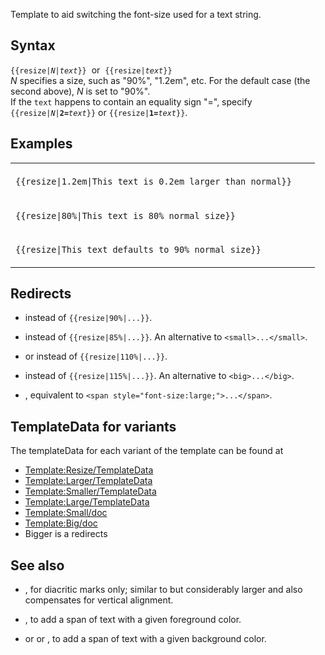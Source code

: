 {{Documentation subpage}}
<!-- EDIT TEMPLATE DOCUMENTATION BELOW THIS LINE -->
Template to aid switching the font-size used for a text string.<br/>

==Syntax==
<code><nowiki>{{resize</nowiki>|''N''|''text''}}</code>&nbsp; or &nbsp;<code><nowiki>{{resize</nowiki>|''text''}}</code><br>
''N'' specifies a size, such as "90%", "1.2em", etc. For the default case (the second above), ''N'' is set to "90%".<br>
If the <code>text</code> happens to contain an equality sign "=", specify <code><nowiki>{{resize</nowiki>|''N''|'''2='''''text''}}</code> or <code><nowiki>{{resize</nowiki>|'''1='''''text''}}</code>. 

==Examples==
{| style="background:transparent;"
| <code><nowiki>{{resize|1.2em|This text is 0.2em larger than normal}}</nowiki></code>&nbsp;&nbsp;&nbsp;
| {{resize|1.2em|This text is 0.2em larger than normal}}
|-
| <code><nowiki>{{resize|80%|This text is 80% normal size}}</nowiki></code>
| {{resize|80%|This text is 80% normal size}}
|-
| <code><nowiki>{{resize|This text defaults to 90% normal size}}</nowiki></code>
| {{resize|This text defaults to 90% normal size}}
|}

==Redirects==
* {{tlx|smaller|...}} instead of <code><nowiki>{{resize|90%|...}}</nowiki></code>.
* {{tlx|small|...}} instead of <code><nowiki>{{resize|85%|...}}</nowiki></code>. An alternative to <code><nowiki><small>...</small></nowiki></code>.
* {{tlx|larger|...}} or {{tlx|bigger|...}} instead of <code><nowiki>{{resize|110%|...}}</nowiki></code>.
* {{tlx|big|...}} instead of <code><nowiki>{{resize|115%|...}}</nowiki></code>. An alternative to <code><nowiki><big>...</big></nowiki></code>.
* {{tlx|large|...}}, equivalent to <code><nowiki><span style="font-size:large;">...</span></nowiki></code>.

==TemplateData for variants==

The templateData for each variant of the template can be found at
*[[Template:Resize/TemplateData]]
*[[Template:Larger/TemplateData]]
*[[Template:Smaller/TemplateData]]
*[[Template:Large/TemplateData]]
*[[Template:Small/doc]]
*[[Template:Big/doc]]
*Bigger is a redirects

==See also==
* {{tl|huge}}, for diacritic marks only; similar to {{tl|big}} but considerably larger and also compensates for vertical alignment.
* {{tl|color}}, to add a span of text with a given foreground color.
* {{tl|background color}} or {{tl|bkg}} or {{tl|bg}}, to add a span of text with a given background color.